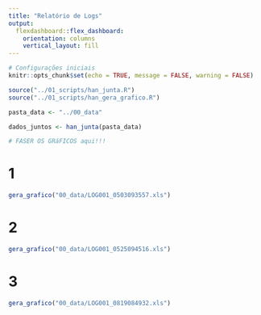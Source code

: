 ```yaml
---
title: "Relatório de Logs"
output: 
  flexdashboard::flex_dashboard:
    orientation: columns
    vertical_layout: fill
---
```


```r
# Configurações iniciais
knitr::opts_chunk$set(echo = TRUE, message = FALSE, warning = FALSE)

source("../01_scripts/han_junta.R")
source("../01_scripts/han_gera_grafico.R")

pasta_data <- "../00_data"

dados_juntos <- han_junta(pasta_data)

# FASER OS GRáFICOS aqui!!!

```

# 1
```r
gera_grafico("00_data/LOG001_0503093557.xls")
```

# 2
```r
gera_grafico("00_data/LOG001_0525094516.xls")
```

# 3
```r
gera_grafico("00_data/LOG001_0819084932.xls")
```
